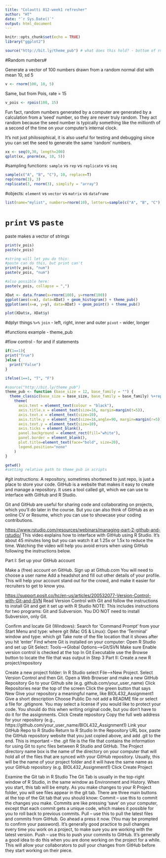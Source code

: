 ```yaml
---
title: "Colautti 812-week1 refresher"
author: "HT"
date: "`r Sys.Date()`"
output: html_document
---
```


```r
knitr::opts_chunk$set(echo = TRUE)
library("ggplot2")
```


```r
source("http://bit.ly/theme_pub") # what does this hold? - bottom of rmd
```

#Random numbers#

Generate a vector of 100 numbers drawn from a random normal dist with mean 10, sd 5

```r
v <- rnorm(100, 10, 5)
```
Same, but from Pois, rate = 15
```r
v_pois <- rpois(100, 15)
```

Fun fact, random numbers generated by a computer are generated by a calculation from a ‘seed’ number, so they are never truly random. They act random because the seed number is typically something like the millionth of a second of the time on your computer’s internal clock.

It’s not just philosophical, it is also useful for testing and debugging since you can set the seed to generate the same ‘random’ numbers.

```r
xx <- seq(0,30, length=200)
qplot(xx, pnorm(xx, 10, 5))
```

#sampling functions: `sample` vs `rep` vs `replicate` vs `seq`

```r
sample(c("A", "B", "C"), 10, replace=T)
rep(rnorm(3), 3)
replicate(3, rnorm(3), simplify = "array")
```

#objects: `element` vs `vector` vs `matrix` vs `dataframe`

```r
list(name="mylist", numbers=rnorm(10), letters=sample(c("A", "B", "C"), 10, replace = T))
```
# `print` vs `paste`

paste makes a vector of strings

```r
print(v_pois)
paste(v_pois)

#string will let you do this:
#paste can do this, but print can't
print(v_pois, "num")
paste(v_pois, "num")

#also possible here:
paste(v_pois, collapse = ",")
```

```r
XDat <- data.frame(x=rnorm(100), y=rnorm(100))
ggplot(aes(x=x), data=XDat) + geom_histogram() + theme_pub()
ggplot(aes(x=x, y=y), data=XDat) + geom_point() + theme_pub()

plot(XDat$x, XDat$y)
```
#dplyr things
`%>%`
`join` - left, right, inner and outer
`pivot` - wider, longer

#functions
example - theme_pub

#flow control - for and if statements
```r
if(1==1){
print("True")
}else {
  print("False")
}

ifelse(1==1, "T", "F")
```  

```r
#source("http://bit.ly/theme_pub")
theme_pub <- function (base_size = 12, base_family = "") {
  theme_classic(base_size = base_size, base_family = base_family) %+replace% 
    theme(
      axis.text = element_text(colour = "black"),
      axis.title.x = element_text(size=16, margin=margin(t=5)),
      axis.text.x = element_text(size=10),
      axis.title.y = element_text(size=16,angle=90, margin=margin(r=5)),
      axis.text.y = element_text(size=10),
      axis.ticks = element_blank(), 
      panel.background = element_rect(fill="white"),
      panel.border = element_blank(),
      plot.title=element_text(face="bold", size=20),
      legend.position="none"
    ) 
}

getwd()
#setting relative path to theme_pub in scripts
```

#git instructions:
A repository, sometimes shortened to just repo, is just a place to store your code. GitHub is a website that makes it easy to create and manage a repository. It uses a tool called git, which we can use to interface with GitHub and R Studio.

Git and GitHub are useful for sharing code and collaborating on projects, which you'll do later in the course. But you can also think of GitHub as an online CV or Resume, which you can use to showcase your coding contributions. 

<https://www.rstudio.com/resources/webinars/managing-part-2-github-and-rstudio/>
This video explains how to interface with GitHub using R Studio. It's about 45 minutes long but you can watch it at 1.25x or 1.5x to reduce the time. Watching the video will help you avoid errors when using GitHub following the instructions below.

Part I: Set up your GitHub account

Make a (free) account on GitHub.
Sign up at Github.com
You will need to choose a user name
Add a headshot and fill out other details of your profile. This will help your account stand out for the crowd, and make it easier for recruiters to get to know you. 

<https://support.posit.co/hc/en-us/articles/200532077-Version-Control-with-Git-and-SVN>
Read Version Control with Git and follow the instructions to install Git and get it set up with R Studio
NOTE: This includes instructions for two programs: Git and Subversion. 
You DO NOT need to install Subversion, only Git.

Confirm and locate Git
(Windows): Search for 'Command Prompt' from your Start Menu and type: where git
(Mac OS & Linux): Open the 'Terminal' window and type: which git
Take note of the file location that it shows after you hit 'enter'
Find where Git is installed on your computer:
Open R Studio and set up Git
Select: Tools-->Global Options-->Git/SVN
Make sure Enable version control is checked at the top
In Git Executable use the Browse button to locate the file that was output in Step 3
Part II: Create a new R project/repository

Create a new project folder:
In R Studio select File-->New Project. 
Select Version Control and then Git.
Open a Web Browser and make a new GitHub Repository
Go to your Github site (e.g. github.com/your_user_name)
Click Repositories near the top of the screen
Click the green button that says New
Give your repository a meaningful name, like BIOL432_Assignment1
Give a short description
Choose Public
Do not add a README file or select a file for .gitignore.
You may select a license if you would like to protect your code. You should do this when writing original code, but you don't have to do it for the assignments.
Click Create repository
Copy the full web address for your repository (e.g., https://github.com/your_user_name/BIOL432_Assignment1)
Link your GitHub Repo to R Studio
Return to R Studio
In the Repository URL box, paste the GitHub repository website that you just copied above, and add .git to the end. This is important -- the .git file is the file that contains the information for using Git to sync files between R Studio and GitHub.
The Project directory name box is the name of the directory on your computer that will hold all of the files that are synced with your GitHub repository. Usually, this will be the name of your project folder and it will have the same name as your GitHub repository (e.g. BIOL432_Assignment1)
Click Create Project

Examine the Git tab in R Studio
The Git Tab is usually in the top-right window of R Studio, in the same window as Environment and History.
When you start, this tab will be empty.
As you make changes to your R Project folder, you will see files appear in the git tab. 
There are three main buttons at the top of the Git tab that you should know:
Commit -- use this to commit the changes you make. Commits are like pressing 'save' on your computer, except that each commit gets a unique code, which makes it possible for you to roll back to previous commits.
Pull -- use this to pull the latest files and commits from GitHub. Go ahead a press it now. (You may be prompted to confirm your password). It's generally good practice to pull changes every time you work on a project, to make sure you are working with the latest version.
Push -- use this to push your commits to GitHub. It's generally a good idea to do this when you are done working on the project for a while. This will allow your collaborators to pull your changes from GitHub before they start working on their piece.
